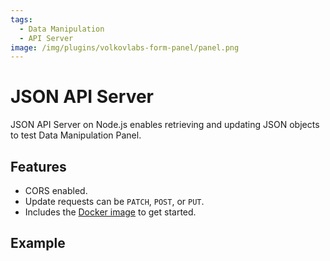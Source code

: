 ```yaml
---
tags:
  - Data Manipulation
  - API Server
image: /img/plugins/volkovlabs-form-panel/panel.png
---
```



# JSON API Server

JSON API Server on Node.js enables retrieving and updating JSON objects to test Data Manipulation Panel.

## Features

- CORS enabled.
- Update requests can be `PATCH`, `POST`, or `PUT`.
- Includes the [Docker image](https://github.com/VolkovLabs/volkovlabs-form-panel/blob/main/server-json/Dockerfile) to get started.

## Example

<Code
  url="https://github.com/VolkovLabs/volkovlabs-form-panel/blob/main/server-json/server.ts"
  language="js"
/>
